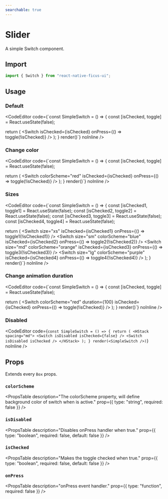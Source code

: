 ```yaml
---
searchable: true
---
```



# Slider

A simple Switch component.

## Import

```js
import { Switch } from "react-native-ficus-ui";
```
## Usage

### Default

<CodeEditor code={`const SimpleSwitch = () => {
  const [isChecked, toggle] = React.useState(false);

  return (
    <Switch isChecked={isChecked} onPress={() => toggle(!isChecked)} />
  );
}
render(<SimpleSwitch />)`} noInline />

### Change color

<CodeEditor code={`const SimpleSwitch = () => {
  const [isChecked, toggle] = React.useState(false);

  return (
    <Switch colorScheme="red" isChecked={isChecked} onPress={() => toggle(!isChecked)} />
  );
}
render(<SimpleSwitch />)`} noInline />

### Sizes

<CodeEditor code={`const SimpleSwitch = () => {
  const [isChecked1, toggle1] = React.useState(false);
  const [isChecked2, toggle2] = React.useState(false);
  const [isChecked3, toggle3] = React.useState(false);
  const [isChecked4, toggle4] = React.useState(false);

  return (
    <HStack spacing="md">
      <Switch size="xs" isChecked={isChecked1} onPress={() => toggle1(!isChecked1)} />
      <Switch size="sm" colorScheme="blue" isChecked={isChecked2} onPress={() => toggle2(!isChecked2)} />
      <Switch size="md" colorScheme="orange" isChecked={isChecked3} onPress={() => toggle3(!isChecked3)} />
      <Switch size="lg" colorScheme="purple" isChecked={isChecked4} onPress={() => toggle4(!isChecked4)} />
    </HStack>
  );
}
render(<SimpleSwitch />)`} noInline />

### Change animation duration

<CodeEditor code={`const SimpleSwitch = () => {
  const [isChecked, toggle] = React.useState(false);

  return (
    <Switch colorScheme="red" duration={100} isChecked={isChecked} onPress={() => toggle(!isChecked)} />
  );
}
render(<SimpleSwitch />)`} noInline />

### Disabled

<CodeEditor code={`const SimpleSwitch = () => {
  return (
    <HStack spacing="md">
      <Switch isDisabled isChecked={false} />
      <Switch isDisabled isChecked />
    </HStack>
  );
}
render(<SimpleSwitch />)`} noInline />

## Props

Extends every `Box` props.

### `colorScheme`
<PropsTable
  description="The colorScheme property, will define background color of switch when is active."
  prop={{ type: "string", required: false }}
/>

### `isDisabled`
<PropsTable
  description="Disables onPress handler when true."
  prop={{ type: "boolean", required: false, default: false }}
/>

### `isChecked`
<PropsTable
  description="Makes the toggle checked when true."
  prop={{ type: "boolean", required: false, default: false }}
/>

### `onPress`
<PropsTable
  description="onPress event handler."
  prop={{ type: "function", required: false }}
/>
